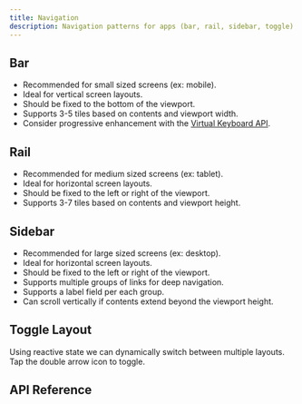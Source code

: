 ```yaml
---
title: Navigation
description: Navigation patterns for apps (bar, rail, sidebar, toggle).
---
```











## Bar

- Recommended for small sized screens (ex: mobile).
- Ideal for vertical screen layouts.
- Should be fixed to the bottom of the viewport.
- Supports 3-5 tiles based on contents and viewport width.
- Consider progressive enhancement with the [Virtual Keyboard API](https://developer.mozilla.org/en-US/docs/Web/API/VirtualKeyboard_API).

<Framework id="svelte">
	<Preview framework="svelte" files={{ 'app.svelte': DefaultSvelteRaw }} client:visible>
		<DefaultSvelte client:visible />
	</Preview>
</Framework>
<Framework id="react">
	<Preview framework="react" files={{ 'app.tsx': DefaultReactRaw }} client:visible>
		<DefaultReact client:visible />
	</Preview>
</Framework>

## Rail

- Recommended for medium sized screens (ex: tablet).
- Ideal for horizontal screen layouts.
- Should be fixed to the left or right of the viewport.
- Supports 3-7 tiles based on contents and viewport height.

<Framework id="svelte">
	<Preview framework="svelte" files={{ 'app.svelte': RailSvelteRaw }} client:visible>
		<RailSvelte client:visible />
	</Preview>
</Framework>
<Framework id="react">
	<Preview framework="react" files={{ 'app.tsx': RailReactRaw }} client:visible>
		<RailReact client:visible />
	</Preview>
</Framework>

## Sidebar

- Recommended for large sized screens (ex: desktop).
- Ideal for horizontal screen layouts.
- Should be fixed to the left or right of the viewport.
- Supports multiple groups of links for deep navigation.
- Supports a label field per each group.
- Can scroll vertically if contents extend beyond the viewport height.

<Framework id="svelte">
	<Preview framework="svelte" files={{ 'app.svelte': SidebarSvelteRaw }} client:visible>
		<SidebarSvelte client:visible />
	</Preview>
</Framework>
<Framework id="react">
	<Preview framework="react" files={{ 'app.tsx': SidebarReactRaw }} client:visible>
		<SidebarReact client:visible />
	</Preview>
</Framework>

## Toggle Layout

Using reactive state we can dynamically switch between multiple layouts. Tap the double arrow icon to toggle.

<Framework id="svelte">
	<Preview framework="svelte" files={{ 'app.svelte': ToggleSvelteRaw }} client:visible>
		<ToggleSvelte client:visible />
	</Preview>
</Framework>
<Framework id="react">
	<Preview framework="react" files={{ 'app.tsx': ToggleReactRaw }} client:visible>
		<ToggleReact client:visible />
	</Preview>
</Framework>

## API Reference

<ApiTable />
